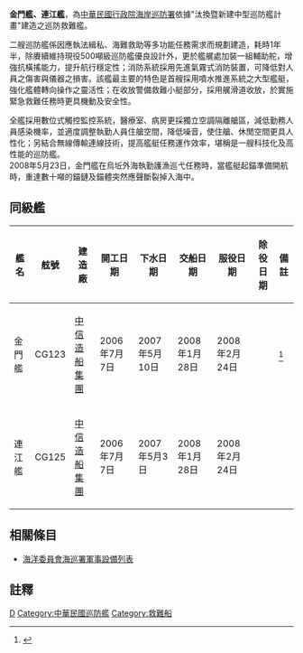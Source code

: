 {{軍艦模板
|名稱= 海巡署500噸(金門)級巡防救難艦 [[File:Republic_of_China_Coast_Guard_Logo.svg|30px]]
|圖片= [[File:CG_125_Lienchiang_shipped_in_Keelung_20170309.jpg|300px]]
|照片說明= 海巡署巡防救難艦連江（CG 125）
|圖片2= 
|照片說明2=  
|艦種= [[巡防救難艦|巡防救難艦]]
|艦名= [[金門縣|金門縣]]、[[連江縣_(中華民國)|連江縣]]
|擁有國= {{ROC}}
|艦級=
|代號=
|前型= [[南投艦|南投艦]]
|次型= [[海巡署600噸級巡防艦|海巡署600噸級巡防艦]]
|同型= 
|數量= 2
|製造= [[中信造船集團|中信造船集團]]
|下訂=
|造價=  
|動工= 
|下水= 2007年5月10日（金門艦）,<br />2007年5月3日（連江艦）
|服役= 2008年2月24日
|退役= 
|結局= 
|除籍= 
|狀態= 現役
|綽號=
|榮譽=
|排水= 688.4噸
|標準= 
|空載= 
|滿載= 
|長度= 65.1米
|闊度= 
|型寬= 11.72米 
|型深= 6.23米
|吃水= 2.98米
|燃料= 
|鍋爐= 
|引擎= 
|出力= 2,720 kw × 2,100 rpm × 4 台 
|極速= 30節
|續航= 5,200浬（12節）,<br />3,100浬（20節）,<br />2,200浬（25節）
|發電機= 
|電力輸出= 
|乘員= 38人（現有人員配置:艦長、大副、水手長、輪機長、大管各1人，船副4人、管輪2人、水手13人、技工6人）
|飛行=
|艦載機= 
|裝備= [[T-75_20毫米機砲|T-75 20毫米機砲]] 1門<br /> [[白朗寧M2重機槍|50機槍]]2挺
|裝甲=  
|射控裝置=
|偵搜設備=
|電子設備=
|電戰系統=
|其它= 
}}

'''金門艦、連江艦'''，為[[中華民國|中華民國]][[行政院海岸巡防署|行政院海岸巡防署]]依據"汰換暨新建中型巡防艦計畫"建造之巡防救難艦。

二艘巡防艦係因應執法緝私、海難救助等多功能任務需求而規劃建造，耗時1年半，除賡續維持現役500噸級巡防艦優良設計外，更於艦艉處加裝一組輔助舵，增強抗橫搖能力，提升航行穩定性；消防系統採用先進氣霧式消防裝置，可降低對人員之傷害與儀器之損害。該艦最主要的特色是首艘採用噴水推進系統之大型艦艇，強化艦體轉向操作之靈活性；在收放警備救難小艇部分，採用艉滑道收放，於實施緊急救難任務時更具機動及安全性。

全艦採用數位式觸控監控系統，醫療室、病房更採獨立空調隔離艙區，減低勤務人員感染機率，並適度調整執勤人員住艙空間，降低噪音，使住艙、休閒空間更具人性化；另結合無線傳輸連線技術，提高艦艇任務運作效率，堪稱是一艘科技化及高性能的巡防艦。<br />

2008年5月23日，金門艦在烏坵外海執勤護漁巡弋任務時，當艦艇起錨準備開航時，重達數十噸的錨鏈及錨體突然應聲斷裂掉入海中。

==同級艦==
{| class="sortable wikitable" border="1" align="center"
|-
! 艦名
! 舷號
! 建造廠
! 開工日期
! 下水日期
! 交船日期
! 服役日期
! 除役日期
! 備註
|-
| 金門艦 || CG123 || [[中信造船集團|中信造船集團]] || 2006年7月7日 || 2007年5月10日 || 2008年1月28日 || 2008年2月24日 ||  ||<ref>{{Cite web |url=http://www.cga.gov.tw/GipOpen/wSite/public/Attachment/f1258278574664.doc |title=行政院海岸巡防署-金門艦及連江艦成軍典禮新聞稿 |accessdate=2013-05-22 |archive-date=2016-03-05 |archive-url=https://web.archive.org/web/20160305212136/http://www.cga.gov.tw/GipOpen/wSite/public/Attachment/f1258278574664.doc |dead-url=no }}</ref>
|-
| 連江艦 || CG125 || [[中信造船集團|中信造船集團]] || 2006年7月7日 || 2007年5月3日 || 2008年1月28日 || 2008年2月24日 ||  ||
|}

== 相關條目 ==
* [[海洋委員會海巡署軍事設備列表|海洋委員會海巡署軍事設備列表]]

==註釋==
{{reflist}}

{{海洋委員會海巡署}}

[[Category:海洋委員會海巡署|D]]
[[Category:中華民國巡防艦|Category:中華民國巡防艦]]
[[Category:救難船|Category:救難船]]
